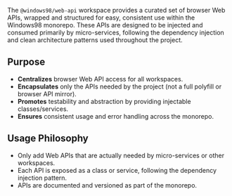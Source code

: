 
<Meta title="Workspaces/Web API/Overview" />

<Title>🔧 Web API</Title>

The `@windows98/web-api` workspace provides a curated set of browser Web APIs, wrapped and structured for easy, consistent use within the Windows98 monorepo. These APIs are designed to be injected and consumed primarily by micro-services, following the dependency injection and clean architecture patterns used throughout the project.

## Purpose

- **Centralizes** browser Web API access for all workspaces.
- **Encapsulates** only the APIs needed by the project (not a full polyfill or browser API mirror).
- **Promotes** testability and abstraction by providing injectable classes/services.
- **Ensures** consistent usage and error handling across the monorepo.

## Usage Philosophy

- Only add Web APIs that are actually needed by micro-services or other workspaces.
- Each API is exposed as a class or service, following the dependency injection pattern.
- APIs are documented and versioned as part of the monorepo.
